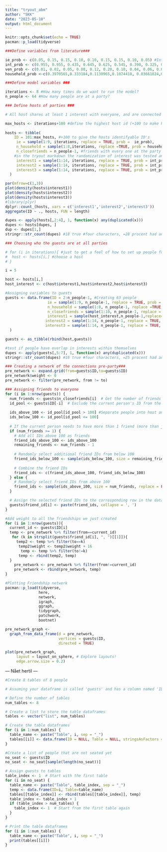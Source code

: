 ```yaml
---
title: "tryout_abm"
author: "SKK"
date: "2023-05-10"
output: html_document
---
```


```r
knitr::opts_chunk$set(echo = TRUE)
pacman::p_load(tidyverse)

```

```r
###Define variables from literature###

ie_prob <- c(0.05, 0.15, 0.15, 0.10, 0.10, 0.15, 0.15, 0.10, 0.05) #Introvert/extrovert prob on scale from 1 - 10. From Emma and Mie
int_prob <- c(0.955, 0.955, 0.435, 0.645, 0.625, 0.545, 0.390, 0.325, 0.845, 0.750, 0.320, 0.355, 0.250, 0.215) #Interest probabilities. 14 different interests taken from Statistikbanken.
ven_prob <- c(0.01, 0.02, 0.05, 0.08, 0.12, 0.20, 0.10, 0.04, 0.06, 0.02, 0.30) #Probabilities of having different number of friends. Taken from Vive paper
household_prob <-c(0.3970565,0.333184,0.1130965,0.1074418, 0.03661024,0.008320509, 0.002352696, 0.001937746) # Number of people in your household probability

###Define model variables ###

iterations <- 8 #How many times do we want to run the model?
n_people <- 64 #How many people are at a party?

```


```r
### Define hosts of parties ###

# All host shares at least 1 interest with everyone, and are connected to all guests

max_hosts <- iterations+100 #define the highest host id (+100 to make hosts identifiable)
  
hosts <- tibble(
    ID = 101:max_hosts, #+100 to give the hosts identifyable ID's
     ie = sample(1:9, iterations, replace = TRUE, prob =  ie_prob),    #introvert / extrovert scale from 1-9, from Emma and Mie
     n_household = sample(1:8,iterations, replace =TRUE, prob = household_prob), #Number of people in your household
     n_closefriends = n_people-1, #friends with every one at the party
    #in the tryout markdown the randomization of interest was tested an only a few combination was shown twice, therefore we will not do anything further to randomize the selected interests.
     interest1 = sample(1:14, iterations, replace = TRUE, prob = int_prob),
     interest2 = sample(1:14, iterations, replace = TRUE, prob = int_prob),
     interest3 = sample(1:14, iterations, replace = TRUE, prob = int_prob)
  )
```

```r
par(mfrow=c(1,3))
plot(density(hosts$interest1))
plot(density(hosts$interest2))
plot(density(hosts$interest3))
#library(plyr)
dplyr::count_(hosts, vars = c('interest1','interest2','interest3'))
aggregate(ID ~ ., hosts, FUN = length)

dupes <- apply(hosts[,2:4], 1, function(x) any(duplicated(x)))
dupes <- hosts[dupes, ]
dup <- dupes[1,]
stringr::str_count(dupes) #18 true #four characters, =28 procent had an overlap in at least two coloumns
```

```r
### Choosing who the guests are at all parties

# for (i in iterations){ #just to get a feel of how to set up people function
#  host <- hosts[i,] #choose a host
# }

i = 5

host <- hosts[i,]
host_interest <- c(host$interest1,host$interest2,host$interest3)

#Assigning variables to guests 
guests <- data.frame(ID = 2:n_people-1, #Creating 63 people
                   ie = sample(1:9, n_people-1, replace = TRUE, prob =  ie_prob), #Introvert/extrovert values to people
                   n_household = sample(1:8, n_people-1, replace =TRUE, prob = household_prob), #Amount of people in household
                   n_closefriends = sample(1:10, n_people-1, replace = TRUE, prob = ven_prob[1:10]), #Amount of close friends (everyone has at least one friend (the host))
                   interest1 = sample(host_interest,n_people-1,replace=TRUE), #choose a random interest that fits with the host
                  interest2 = sample(1:14, n_people-1, replace = TRUE, prob = int_prob),
                  interest3 = sample(1:14, n_people-1, replace = TRUE, prob = int_prob)
  )

guests <- as_tibble(rbind(host,guests))

#test if people have overlap in interests within themselves
dupes <- apply(guests[,5:7], 1, function(x) any(duplicated(x)))
stringr::str_count(dupes) #16 true #four characters, =25 procent had an overlap in at least two coloumns

```


```r

### Creating a network of the connections pre-party###
pre_network <- expand.grid(from=guests$ID,to=guests$ID)
pre_network$weight <- 0
pre_network <- filter(pre_network, from != to)

### Assigning friends to everyone
for (i in 1:nrow(guests)) {
  num_friends <- guests$n_closefriends[i]  # Get the number of friends for the current person
  id_pool <- guests$ID[-i]  # Exclude the current person's ID from the pool of potential friends
  
  ids_above_100 <- id_pool[id_pool > 100] #Separate people into host and guests
  ids_below_100 <- id_pool[id_pool <= 100]
  
  # If the current person needs to have more than 1 friend (more than just the host)
  if (num_friends >= 1) {
    # Add all IDs above 100 as friends
    friend_ids_above_100 <- ids_above_100
    remaining_friends <- num_friends - 1
    
    # Randomly select additional friend IDs from below 100
    friend_ids_below_100 <- sample(ids_below_100, size = remaining_friends, replace = FALSE)
    
    # Combine the friend IDs
    friend_ids <- c(friend_ids_above_100, friend_ids_below_100)
  } else {
    # Randomly select friend IDs from above 100
    friend_ids <- sample(ids_above_100, size = num_friends, replace = FALSE)
  }

  # Assign the selected friend IDs to the corresponding row in the dataframe
  guests$friend_id[i] <- paste(friend_ids, collapse = ', ')
}

#Add weight to all the friendships we just created
for (i in 1:nrow(guests)){
  current_id <- guests$ID[i]
  temp <- pre_network %>% filter(from==current_id)
   for (k in strsplit(guests$friend_id[i], ", ")[[1]]){
     temp2 <- temp %>% filter(to==k)
      temp2$weight <- temp2$weight + 16
       temp <- temp %>% filter(to!=k)
      temp <- rbind(temp2, temp)
  }
    pre_network <- pre_network %>% filter(from!=current_id)
    pre_network <- rbind(pre_network, temp)
}
```


```r
#Plotting Friendship network
pacman::p_load(tidyverse,
               here,
               network,
               igraph,
               ggraph,
               tidygraph,
               patchwork,
               bootnet)

pre_network_graph <-
  graph_from_data_frame(d = pre_network,
                        vertices = guests$ID,
                        directed = TRUE)

plot(pre_network_graph,
     layout = layout_on_sphere, # Explore layouts!
     edge.arrow.size = 0.2) 
```

--- Nået hertil ---




```r
#Create 8 tables of 8 people

# Assuming your dataframe is called 'guests' and has a column named 'ID'

# Define the number of tables
num_tables <- 8

# Create a list to store the table dataframes
tables <- vector("list", num_tables)

# Create the table dataframes
for (i in 1:num_tables) {
  table_name <- paste("Table", i, sep = "_")
  tables[[i]] <- data.frame(ID = NULL, Table = NULL, stringsAsFactors = FALSE)
}

#Create a list of people that are not seated yet
no_seat <- guests$ID
no_seat <- no_seat[sample(length(no_seat))]

# Assign guests to tables
table_index <- 1  # Start with the first table
for (i in no_seat) {
  table_name <- paste("Table", table_index, sep = "_")
  temp <- data.frame(ID=i, Table=table_name)
  tables[[table_index]] <- rbind(tables[[table_index]], temp)
  table_index <- table_index + 1
  if (table_index > num_tables) {
    table_index <- 1  # Start from the first table again
  }
}

# Print the table dataframes
for (i in 1:num_tables) {
  table_name <- paste("Table", i, sep = "_")
  print(tables[[i]])
}


```

